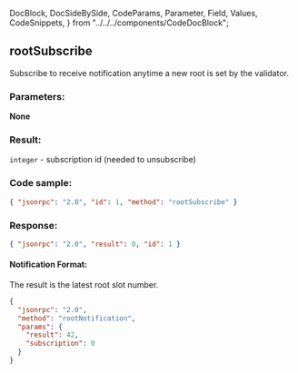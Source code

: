  DocBlock,
  DocSideBySide,
  CodeParams,
  Parameter,
  Field,
  Values,
  CodeSnippets,
} from "../../../components/CodeDocBlock";

<DocBlock>

## rootSubscribe

Subscribe to receive notification anytime a new root is set by the validator.

<DocSideBySide>
<CodeParams>

### Parameters:

**None**

### Result:

`integer` - subscription id \(needed to unsubscribe\)

</CodeParams>

<CodeSnippets>

### Code sample:

```json
{ "jsonrpc": "2.0", "id": 1, "method": "rootSubscribe" }
```

### Response:

```json
{ "jsonrpc": "2.0", "result": 0, "id": 1 }
```

</CodeSnippets>
</DocSideBySide>

#### Notification Format:

The result is the latest root slot number.

```json
{
  "jsonrpc": "2.0",
  "method": "rootNotification",
  "params": {
    "result": 42,
    "subscription": 0
  }
}
```

</DocBlock>
